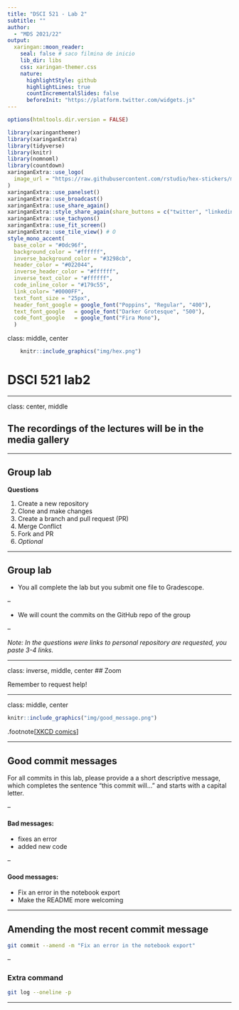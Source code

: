 ```yaml
---
title: "DSCI 521 - Lab 2"
subtitle: ""  
author: 
  - "MDS 2021/22"
output:
  xaringan::moon_reader:
    seal: false # saco filmina de inicio
    lib_dir: libs
    css: xaringan-themer.css
    nature:
      highlightStyle: github
      highlightLines: true
      countIncrementalSlides: false
      beforeInit: "https://platform.twitter.com/widgets.js"
---
```


```r
options(htmltools.dir.version = FALSE)
```

```r
library(xaringanthemer)
library(xaringanExtra)
library(tidyverse)
library(knitr)
library(nomnoml)
library(countdown)
xaringanExtra::use_logo(
  image_url = "https://raw.githubusercontent.com/rstudio/hex-stickers/master/PNG/xaringan.png"
)
xaringanExtra::use_panelset()
xaringanExtra::use_broadcast()
xaringanExtra::use_share_again()
xaringanExtra::style_share_again(share_buttons = c("twitter", "linkedin"))
xaringanExtra::use_tachyons()
xaringanExtra::use_fit_screen()
xaringanExtra::use_tile_view() # O
style_mono_accent(
  base_color = "#0dc96f",
  background_color = "#ffffff",
  inverse_background_color = "#3298cb",
  header_color = "#022044",
  inverse_header_color = "#ffffff", 
  inverse_text_color = "#ffffff",
  code_inline_color = "#179c55",
  link_color= "#0000FF",
  text_font_size = "25px",
  header_font_google = google_font("Poppins", "Regular", "400"),
  text_font_google   = google_font("Darker Grotesque", "500"),
  code_font_google   = google_font("Fira Mono"),
  )

```



class: middle, center

```r
    knitr::include_graphics("img/hex.png")
```
# DSCI 521 lab2

---

class: center, middle

## The recordings of the lectures will be in the media gallery



---

## Group lab

**Questions**

1. Create a new repository
2. Clone and make changes 
3. Create a branch and pull request (PR)
4. Merge Conflict
5. Fork and PR
6. _Optional_

---

## Group lab

- You all complete the lab but you submit one file to Gradescope.

--

- We will count the commits on the GitHub repo of the group

--

_Note: In the questions were links to personal repository are requested, you paste 3-4 links._


---


class: inverse, middle, center
## Zoom

Remember to request help!

---

class: middle, center
```r
knitr::include_graphics("img/good_message.png")
```


.footnote[[XKCD comics](https://xkcd.com/1296/)]

---

## Good commit messages

For all commits in this lab, please provide a a short descriptive message, which completes the sentence "this commit will..." and starts with a capital letter.

--

#### Bad messages:
- fixes an error
- added new code

--

#### Good messages:
- Fix an error in the notebook export
- Make the README more welcoming


---

## Amending the most recent commit message

```bash
git commit --amend -m "Fix an error in the notebook export"
```

--

### Extra command

```bash
git log --oneline -p
```

---


